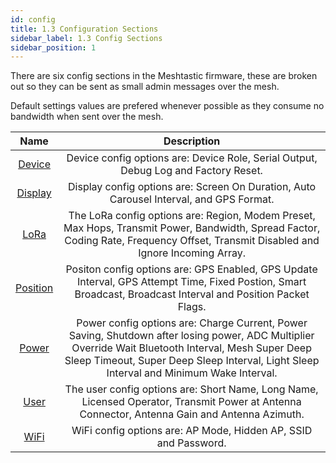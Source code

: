 ```yaml
---
id: config
title: 1.3 Configuration Sections
sidebar_label: 1.3 Config Sections
sidebar_position: 1
---
```


There are six config sections in the Meshtastic firmware, these are broken out so they can be sent as small admin messages over the mesh.

Default settings values are prefered whenever possible as they consume no bandwidth when sent over the mesh.

| Name | Description |
|:----:|:-----------:|
| [Device](device) | Device config options are: Device Role, Serial Output, Debug Log and Factory Reset. |
| [Display](display)  | Display config options are: Screen On Duration, Auto Carousel Interval, and GPS Format. |
| [LoRa](lora) | The LoRa config options are: Region, Modem Preset, Max Hops, Transmit Power, Bandwidth, Spread Factor, Coding Rate, Frequency Offset, Transmit Disabled and Ignore Incoming Array. |
| [Position](position) | Positon config options are: GPS Enabled, GPS Update Interval, GPS Attempt Time, Fixed Postion, Smart Broadcast, Broadcast Interval and Position Packet Flags.  |
| [Power](power) | Power config options are: Charge Current, Power Saving, Shutdown after losing power, ADC Multiplier Override Wait Bluetooth Interval, Mesh Super Deep Sleep Timeout, Super Deep Sleep Interval, Light Sleep Interval and Minimum Wake Interval. |
| [User](user) | The user config options are: Short Name, Long Name, Licensed Operator, Transmit Power at Antenna Connector, Antenna Gain and Antenna Azimuth. |
| [WiFi](wifi) | WiFi config options are: AP Mode, Hidden AP, SSID and Password. |


